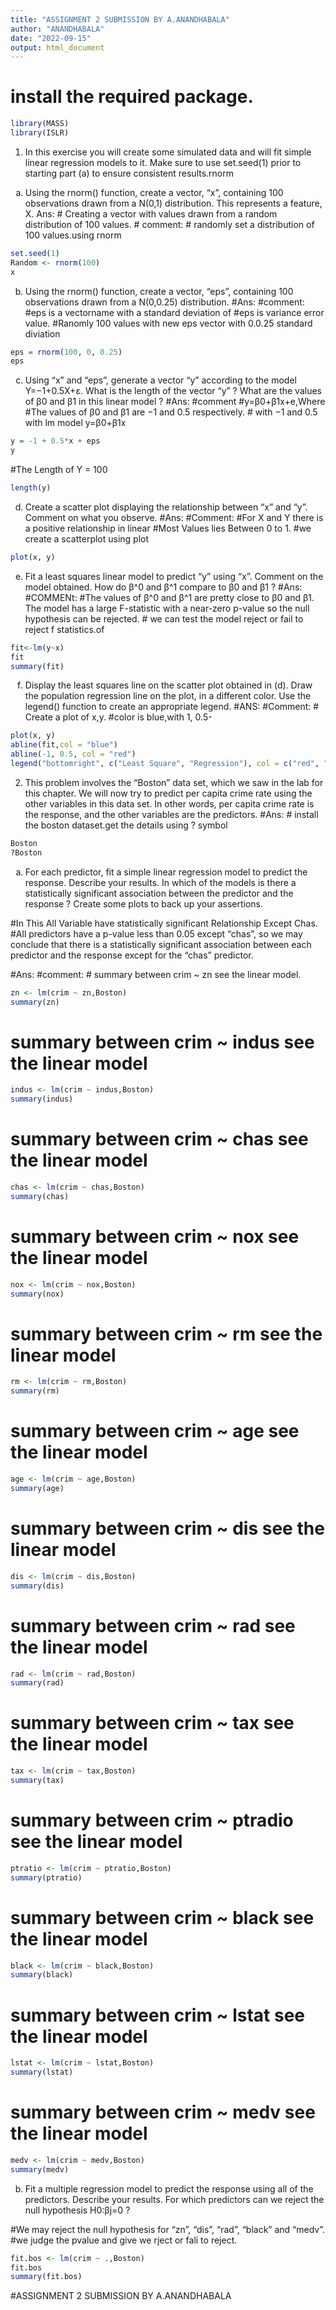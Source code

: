 ---
title: "ASSIGNMENT 2 SUBMISSION BY A.ANANDHABALA"
author: "ANANDHABALA"
date: "2022-09-15"
output: html_document
---
# install the required package.
```{r}
library(MASS)
library(ISLR)
```

1. In this exercise you will create some simulated data and will fit simple linear regression models to it. Make sure to use set.seed(1) prior to starting part (a) to ensure consistent results.rnorm

a.	Using the rnorm() function, create a vector, “x”, containing 100 observations drawn from a N(0,1) distribution. This represents a feature, X.
Ans:
# Creating a vector with values drawn from a random distribution of 100 values.
# comment:
# randomly set a distribution of 100 values.using rnorm  
```{r}
set.seed(1)
Random <- rnorm(100)
x
```

b.	Using the rnorm() function, create a vector, “eps”, containing 100 observations drawn from a N(0,0.25) distribution.
#Ans:
#comment:
#eps is a vectorname with a standard deviation of 
#eps is variance error value.
#Ranomly 100 values with new eps vector with 0.0.25 standard diviation

```{r}
eps = rnorm(100, 0, 0.25)
eps
```

c.	Using “x” and “eps”, generate a vector “y” according to the model
Y=−1+0.5X+ε.
What is the length of the vector “y” ? What are the values of β0 and β1 in this linear model ?
#Ans:
#comment
#y=β0+β1x+e,Where
#The values of β0 and β1 are −1 and 0.5 respectively.
# with −1 and 0.5 with lm model y=β0+β1x
```{r}
y = -1 + 0.5*x + eps
y
```

#The Length of Y = 100

```{r}
length(y)
```
 
d.	Create a scatter plot displaying the relationship between “x” and “y”. Comment on what you observe.
#Ans:
#Comment:
#For X and Y there is a positive relationship in linear
#Most Values lies Between 0 to 1.
#we create a scatterplot using plot 

```{r}
plot(x, y)
```

e.	Fit a least squares linear model to predict “y” using “x”. Comment on the model obtained. How do β^0 and β^1 compare to β0 and β1 ?
#Ans:
#COMMENt:
#The values of β^0 and β^1 are pretty close to β0 and β1. The model has a large F-statistic with a near-zero p-value so the null hypothesis can be rejected.
# we can test the model reject or fail to reject f statistics.of 
```{r}
fit<-lm(y~x)
fit
summary(fit)
```

f.	Display the least squares line on the scatter plot obtained in (d). Draw the population regression line on the plot, in a different color. Use the legend() function to create an appropriate legend.
#ANS:
#Comment:
# Create a plot of x,y.
#color is blue,with 1, 0.5-
```{r}
plot(x, y)
abline(fit,col = "blue")
abline(-1, 0.5, col = "red")
legend("bottomright", c("Least Square", "Regression"), col = c("red", "blue"), lty = c(1, 1))
```


2.  This problem involves the “Boston” data set, which we saw in the lab for this chapter. We will now try to predict per capita crime rate using the other variables in this data set. In other words, per capita crime rate is the response, and the other variables are the predictors.
#Ans:
# install the boston dataset.get the details using ? symbol
```{r}
Boston
?Boston
```


a.	For each predictor, fit a simple linear regression model to predict the response. Describe your results. In which of the models is there a statistically significant association between the predictor and the response ? Create some plots to back up your assertions.

#In This All Variable have statistically significant Relationship Except Chas.
#All predictors have a p-value less than 0.05 except “chas”, so we may conclude that there is a statistically significant association between each predictor and the response except for the “chas” predictor.

#Ans:
#comment:
# summary between crim ~ zn see the linear model.
```{r}
zn <- lm(crim ~ zn,Boston)
summary(zn)
```
# summary between crim ~ indus see the linear model
```{r}
indus <- lm(crim ~ indus,Boston)
summary(indus)
```
# summary between crim ~ chas see the linear model
```{r}
chas <- lm(crim ~ chas,Boston)
summary(chas)
```
# summary between crim ~ nox see the linear model
```{r}
nox <- lm(crim ~ nox,Boston)
summary(nox)
```
# summary between crim ~ rm see the linear model
```{r}
rm <- lm(crim ~ rm,Boston)
summary(rm)
```
# summary between crim ~ age see the linear model
```{r}
age <- lm(crim ~ age,Boston)
summary(age)
```
# summary between crim ~ dis see the linear model
```{r}
dis <- lm(crim ~ dis,Boston)
summary(dis)
```
# summary between crim ~ rad see the linear model
```{r}
rad <- lm(crim ~ rad,Boston)
summary(rad)
```
# summary between crim ~ tax see the linear model
```{r}
tax <- lm(crim ~ tax,Boston)
summary(tax)
```
# summary between crim ~ ptradio see the linear model
```{r}
ptratio <- lm(crim ~ ptratio,Boston)
summary(ptratio)
```
# summary between crim ~ black see the linear model
```{r}
black <- lm(crim ~ black,Boston)
summary(black)
```
# summary between crim ~ lstat see the linear model
```{r}
lstat <- lm(crim ~ lstat,Boston)
summary(lstat)
```
# summary between crim ~ medv see the linear model
```{r}
medv <- lm(crim ~ medv,Boston)
summary(medv)
```

b.	Fit a multiple regression model to predict the response using all of the predictors. Describe your results. For which predictors can we reject the null hypothesis H0:βj=0 ?

#We may reject the null hypothesis for “zn”, “dis”, “rad”, “black” and “medv”.
#we judge the pvalue and give we rject or fali to reject.
```{r}
fit.bos <- lm(crim ~ .,Boston)
fit.bos
summary(fit.bos)
```

#ASSIGNMENT 2 SUBMISSION BY A.ANANDHABALA
